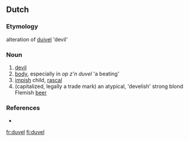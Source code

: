 ==Dutch==

===Etymology===
alteration of [[duivel]] 'devil'

===Noun===
{{infl|nl|noun}}

# [[devil]]
# [[body]], especially in ''op z'n duvel'' 'a beating'
# [[impish]] child, [[rascal]]
# (capitalized, legally a trade mark) an atypical, 'develish' strong blond Flemish [[beer]]

===References===
* {{Koenen}}

[[fr:duvel]]
[[fi:duvel]]